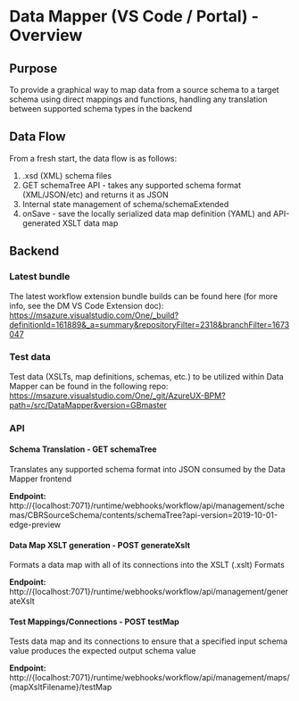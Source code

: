 
<Meta title="Docs/Data Mapper/Overview" />

# Data Mapper (VS Code / Portal) - Overview

## Purpose

To provide a graphical way to map data from a source schema to a target schema using direct mappings and functions, handling any translation between supported schema types in the backend

## Data Flow

From a fresh start, the data flow is as follows:

1. .xsd (XML) schema files
2. GET schemaTree API - takes any supported schema format (XML/JSON/etc) and returns it as JSON
3. Internal state management of schema/schemaExtended
4. onSave - save the locally serialized data map definition (YAML) and API-generated XSLT data map

## Backend

### Latest bundle

The latest workflow extension bundle builds can be found here (for more info, see the DM VS Code Extension doc): https://msazure.visualstudio.com/One/_build?definitionId=161889&_a=summary&repositoryFilter=2318&branchFilter=1673047

### Test data

Test data (XSLTs, map definitions, schemas, etc.) to be utilized within Data Mapper can be found in the following repo: https://msazure.visualstudio.com/One/_git/AzureUX-BPM?path=/src/DataMapper&version=GBmaster

### API

#### Schema Translation - GET schemaTree

Translates any supported schema format into JSON consumed by the Data Mapper frontend

**Endpoint:** http://{localhost:7071}/runtime/webhooks/workflow/api/management/schemas/CBRSourceSchema/contents/schemaTree?api-version=2019-10-01-edge-preview

#### Data Map XSLT generation - POST generateXslt

Formats a data map with all of its connections into the XSLT (.xslt) Formats

**Endpoint:** http://{localhost:7071}/runtime/webhooks/workflow/api/management/generateXslt

#### Test Mappings/Connections - POST testMap

Tests data map and its connections to ensure that a specified input schema value produces the expected output schema value

**Endpoint:** http://{localhost:7071}/runtime/webhooks/workflow/api/management/maps/{mapXsltFilename}/testMap
